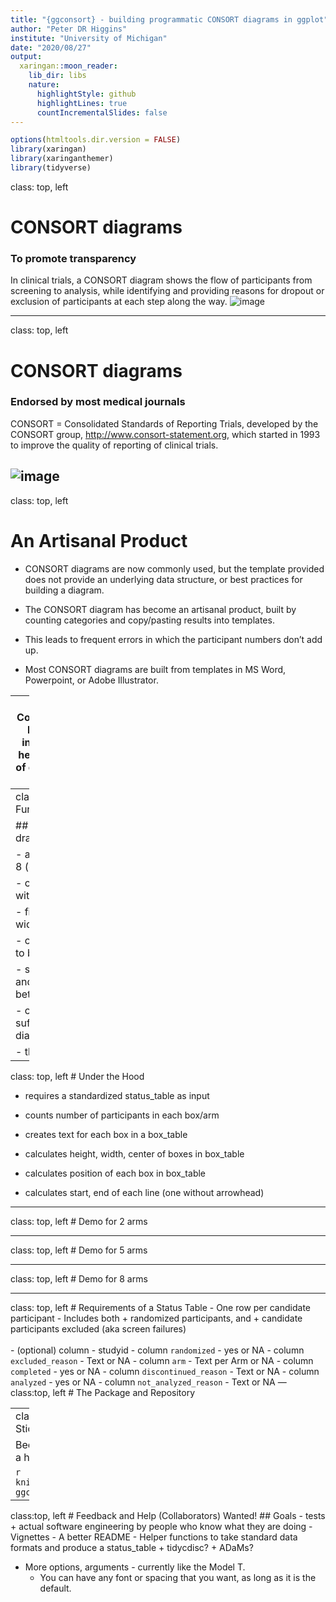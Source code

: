 ```yaml
---
title: "{ggconsort} - building programmatic CONSORT diagrams in ggplot"
author: "Peter DR Higgins"
institute: "University of Michigan"
date: "2020/08/27"
output:
  xaringan::moon_reader:
    lib_dir: libs
    nature:
      highlightStyle: github
      highlightLines: true
      countIncrementalSlides: false
---
```



```r
options(htmltools.dir.version = FALSE)
library(xaringan)
library(xaringanthemer)
library(tidyverse)
```


class: top, left

# CONSORT diagrams

### To promote transparency

In clinical trials, a CONSORT diagram shows the flow of participants from screening to analysis, while identifying and providing reasons for dropout or exclusion of participants at each step along the way.
![image](consort5arm_upa_uc.png)

---

class: top, left

# CONSORT diagrams

### Endorsed by most medical journals

CONSORT = Consolidated Standards of Reporting Trials, developed by the CONSORT group, <http://www.consort-statement.org>, which started in 1993 to improve the quality of reporting of clinical trials.

![image](CONSORT_template.png)
---

class: top, left

# An Artisanal Product

- CONSORT diagrams are now commonly used, but the template provided does not provide an underlying data structure, or best practices for building a diagram. 

- The CONSORT diagram has become an artisanal product, built by counting categories and copy/pasting results into templates.

- This leads to frequent errors in which the participant numbers don't add up. 

- Most CONSORT diagrams are built from templates in MS Word, Powerpoint, or Adobe Illustrator.

---
class: top, left
# Components of a Consort Diagram (Naming)
## insert marked up image here
- note top has N = 1 of each
- note bottom has N = n_arms of each
---
class: top, left
# Basic Functionality

## draw_consort(status_table)

- any # of arms from 2 to 8 (or more)

- can control text wrap with `\n`

- fits boxes to height, width of text

- creates lines and arrows to box center edges

- sets standard vertical and horizontal spacing between boxes, lines

- creates plot area sufficient to contain diagram

- then draws the diagram


---
class: top, left
# Under the Hood

- requires a standardized status_table as input

- counts number of participants in each box/arm
- creates text for each box in a box_table
- calculates height, width, center of boxes in box_table

- calculates position of each box in box_table
- calculates start, end of each line (one without arrowhead)


---

class: top, left
# Demo for 2 arms


---

class: top, left
# Demo for 5 arms

---

class: top, left
# Demo for 8 arms

---

class: top, left
# Requirements of a Status Table
- One row per candidate participant
- Includes both
  + randomized participants, and
  + candidate participants excluded (aka screen failures)
  <br>
  <br>
- (optional) column - studyid
- column `randomized` - yes or NA
- column `excluded_reason` - Text or NA
- column `arm` - Text per Arm or NA
- column `completed` - yes or NA
- column `discontinued_reason` - Text or NA
- column `analyzed` -  yes or NA
- column `not_analyzed_reason` - Text or NA
---
class:top, left
# The Package and Repository

---
class:top, left
# The Hex Sticker

Because one must always have a hex sticker


```r
knitr::include_graphics("hex-ggconsort.png")
```

---
class:top, left
# Feedback and Help (Collaborators) Wanted!
## Goals
- tests 
  + actual software engineering by people who know what they are doing
- Vignettes
- A better README
- Helper functions to take standard data formats and produce a status_table
  + tidycdisc?
  + ADaMs?

- More options, arguments - currently like the Model T.
  + You can have any font or spacing that you want, as long as it is the default.
